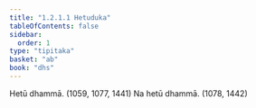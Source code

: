 ```yaml
---
title: "1.2.1.1 Hetuduka"
tableOfContents: false
sidebar:
  order: 1
type: "tipitaka"
basket: "ab"
book: "dhs"
---
```



<DynamicBreadcrumb />

<Division number="23" book="dhs">

<Paragraph number="69" book="dhs">
Hetū dhammā. (<Emphasis>1059, 1077, 1441</Emphasis>)
</Paragraph>

<Paragraph number="70" book="dhs">
Na hetū dhammā. (<Emphasis>1078, 1442</Emphasis>)
</Paragraph>
</Division>